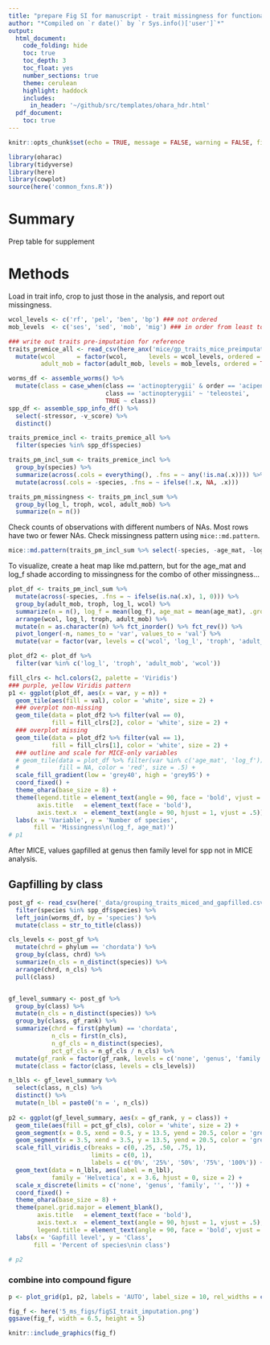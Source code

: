 ```yaml
---
title: "prepare Fig SI for manuscript - trait missingness for functional entity assignment"
author: "*Compiled on `r date()` by `r Sys.info()['user']`*"
output: 
  html_document:
    code_folding: hide
    toc: true
    toc_depth: 3
    toc_float: yes
    number_sections: true
    theme: cerulean
    highlight: haddock
    includes: 
      in_header: '~/github/src/templates/ohara_hdr.html'
  pdf_document:
    toc: true
---
```


``` r

knitr::opts_chunk$set(echo = TRUE, message = FALSE, warning = FALSE, fig.height = 4, fig.width = 7)

library(oharac)
library(tidyverse)
library(here)
library(cowplot)
source(here('common_fxns.R'))

```

# Summary

Prep table for supplement

# Methods

Load in trait info, crop to just those in the analysis, and report out missingness.

```r
wcol_levels <- c('rf', 'pel', 'ben', 'bp') ### not ordered
mob_levels  <- c('ses', 'sed', 'mob', 'mig') ### in order from least to most mobile

### write out traits pre-imputation for reference
traits_premice_all <- read_csv(here_anx('mice/gp_traits_mice_preimputation.csv')) %>%
  mutate(wcol      = factor(wcol,      levels = wcol_levels, ordered = FALSE),
         adult_mob = factor(adult_mob, levels = mob_levels, ordered = TRUE))

worms_df <- assemble_worms() %>%
  mutate(class = case_when(class == 'actinopterygii' & order == 'acipenseriformes' ~ 'chondrostei',
                           class == 'actinopterygii' ~ 'teleostei',
                           TRUE ~ class))
spp_df <- assemble_spp_info_df() %>%
  select(-stressor, -v_score) %>%
  distinct()
```

```r
traits_premice_incl <- traits_premice_all %>%
  filter(species %in% spp_df$species) 

traits_pm_incl_sum <- traits_premice_incl %>%
  group_by(species) %>%
  summarize(across(.cols = everything(), .fns = ~ any(!is.na(.x)))) %>%
  mutate(across(.cols = -species, .fns = ~ ifelse(!.x, NA, .x)))

traits_pm_missingness <- traits_pm_incl_sum %>%
  group_by(log_l, troph, wcol, adult_mob) %>%
  summarize(n = n())
```

Check counts of observations with different numbers of NAs.  Most rows have two or fewer NAs. Check missingness pattern using `mice::md.pattern`.  

``` r
mice::md.pattern(traits_pm_incl_sum %>% select(-species, -age_mat, -log_f))
```

To visualize, create a heat map like md.pattern, but for the age_mat and log_f shade according to missingness for the combo of other missingness...

```r
plot_df <- traits_pm_incl_sum %>%
  mutate(across(-species, .fns = ~ ifelse(is.na(.x), 1, 0))) %>%
  group_by(adult_mob, troph, log_l, wcol) %>%
  summarize(n = n(), log_f = mean(log_f), age_mat = mean(age_mat), .groups = 'drop') %>%
  arrange(wcol, log_l, troph, adult_mob) %>%
  mutate(n = as.character(n) %>% fct_inorder() %>% fct_rev()) %>%
  pivot_longer(-n, names_to = 'var', values_to = 'val') %>%
  mutate(var = factor(var, levels = c('wcol', 'log_l', 'troph', 'adult_mob', 'log_f', 'age_mat')))

plot_df2 <- plot_df %>%
  filter(var %in% c('log_l', 'troph', 'adult_mob', 'wcol'))
```

```r
fill_clrs <- hcl.colors(2, palette = 'Viridis')
### purple, yellow Viridis pattern
p1 <- ggplot(plot_df, aes(x = var, y = n)) +
  geom_tile(aes(fill = val), color = 'white', size = 2) +
  ### overplot non-missing
  geom_tile(data = plot_df2 %>% filter(val == 0), 
            fill = fill_clrs[2], color = 'white', size = 2) +
  ### overplot missing
  geom_tile(data = plot_df2 %>% filter(val == 1), 
            fill = fill_clrs[1], color = 'white', size = 2) +
  ### outline and scale for MICE-only variables
  # geom_tile(data = plot_df %>% filter(var %in% c('age_mat', 'log_f')),
  #           fill = NA, color = 'red', size = .5) +
  scale_fill_gradient(low = 'grey40', high = 'grey95') +
  coord_fixed() +
  theme_ohara(base_size = 8) +
  theme(legend.title = element_text(angle = 90, face = 'bold', vjust = 1),
        axis.title   = element_text(face = 'bold'),
        axis.text.x  = element_text(angle = 90, hjust = 1, vjust = .5)) +
  labs(x = 'Variable', y = 'Number of species', 
       fill = 'Missingness\n(log_f, age_mat)')
# p1
```

After MICE, values gapfilled at genus then family level for spp not in MICE analysis.

## Gapfilling by class

```r
post_gf <- read_csv(here('_data/grouping_traits_miced_and_gapfilled.csv')) %>%
  filter(species %in% spp_df$species) %>%
  left_join(worms_df, by = 'species') %>%
  mutate(class = str_to_title(class))

cls_levels <- post_gf %>%
  mutate(chrd = phylum == 'chordata') %>%
  group_by(class, chrd) %>%
  summarize(n_cls = n_distinct(species)) %>%
  arrange(chrd, n_cls) %>%
  pull(class)


gf_level_summary <- post_gf %>%
  group_by(class) %>%
  mutate(n_cls = n_distinct(species)) %>%
  group_by(class, gf_rank) %>%
  summarize(chrd = first(phylum) == 'chordata',
            n_cls = first(n_cls),
            n_gf_cls = n_distinct(species),
            pct_gf_cls = n_gf_cls / n_cls) %>%
  mutate(gf_rank = factor(gf_rank, levels = c('none', 'genus', 'family'))) %>%
  mutate(class = factor(class, levels = cls_levels)) 

```

```r

n_lbls <- gf_level_summary %>%
  select(class, n_cls) %>%
  distinct() %>%
  mutate(n_lbl = paste0('n = ', n_cls))
  
p2 <- ggplot(gf_level_summary, aes(x = gf_rank, y = class)) +
  geom_tile(aes(fill = pct_gf_cls), color = 'white', size = 2) +
  geom_segment(x = 0.5, xend = 0.5, y = 13.5, yend = 20.5, color = 'grey30') +
  geom_segment(x = 3.5, xend = 3.5, y = 13.5, yend = 20.5, color = 'grey30') +
  scale_fill_viridis_c(breaks = c(0, .25, .50, .75, 1),
                       limits = c(0, 1),
                       labels = c('0%', '25%', '50%', '75%', '100%')) +
  geom_text(data = n_lbls, aes(label = n_lbl), 
            family = 'Helvetica', x = 3.6, hjust = 0, size = 2) +
  scale_x_discrete(limits = c('none', 'genus', 'family', '', '')) +
  coord_fixed() +
  theme_ohara(base_size = 8) +
  theme(panel.grid.major = element_blank(),
        axis.title   = element_text(face = 'bold'),
        axis.text.x  = element_text(angle = 90, hjust = 1, vjust = .5),
        legend.title = element_text(angle = 90, face = 'bold', vjust = 1)) +
  labs(x = 'Gapfill level', y = 'Class', 
       fill = 'Percent of species\nin class')

# p2
```

### combine into compound figure
```r
p <- plot_grid(p1, p2, labels = 'AUTO', label_size = 10, rel_widths = c(57, 43))

fig_f <- here('5_ms_figs/figSI_trait_imputation.png')
ggsave(fig_f, width = 6.5, height = 5)

knitr::include_graphics(fig_f)
```


